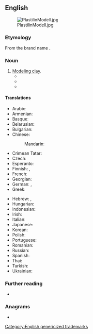 {{also|Plasticine}}
==English==
[[File:PlastilinModell.jpg|thumb]]

===Etymology===
From the brand name {{m|en|Plasticine}}.

===Noun===
{{en-noun|~}}

# [[modeling clay|Modeling clay]].
#* {{quote-book|en|year=1909|title=The Teaching of Geography|author=William James Sutherland|url=http://books.google.com/books?id=TVgmAAAAMAAJ&pgis=1
|passage=Models; how to make paper pulp models; salt and flour models; sand models; '''plasticine''' models; chalk and pencil models.}}
#* {{quote-book|en|year=1920|author=D. H. Lawrence|title=[[S:Women in Love/Chapter XVI|Women in Love]]
|passage=Hermione Roddice suggested we should ask Gudrun to teach her to draw and to model in clay. You know Winnie is astonishingly clever with that '''plasticine''' stuff. Hermione declares she is an artist.}}
#* {{quote-song|en|year=1967|author={{w|Lennon–McCartney}}|title=Lucy in the Sky with Diamonds|artist=The Beatles|album=Sgt. Pepper’s Lonely Hearts Club Band|passage=Picture yourself on a train in a station / With '''plasticine''' porters with looking glass ties}}

====Translations====
{{trans-top|modeling clay}}
* Arabic: {{t-needed|ar}}
* Armenian: {{t+|hy|պլաստիլին}}
* Basque: {{t-needed|eu}}
* Belarusian: {{t|be|пластылі́н|m}}
* Bulgarian: {{t|bg|пластили́н|m}}
* Chinese:
*: Mandarin: {{t+|cmn|橡皮泥|tr=xiàngpíní}}
* Crimean Tatar: {{t|crh|plastilin}}
* Czech: {{t|cs|plastelína|f}}
* Esperanto: {{t-needed|eo}}
* Finnish: {{t+|fi|plastoliini}}, {{t+|fi|muovailuvaha}}
* French: {{t+|fr|pâte à modeler|f}}
* Georgian: {{t|ka|პლასტილინი}}
* German: {{t+|de|Knete|f}}, {{t+|de|Knetmasse|f}}
* Greek: {{t+|el|πλαστελίνη|f}}
{{trans-mid}}
* Hebrew: {{t|he|טינית|f|tr=tinít}}, {{t+|he|פלסטלינה|f|tr=plastelína}}
* Hungarian: {{t+|hu|gyurma}}
* Indonesian: {{t|id|plastisin}}
* Irish: {{t|ga|márla|m}}
* Italian: {{t+|it|plastilina|f}}
* Japanese: {{t|ja|プラスチシン|tr=purasuchishin}}
* Korean: {{t|ko|플라스티신}}
* Polish: {{t+|pl|plastelina|f}}
* Portuguese: {{t|pt|plastilina|f}}
* Romanian: {{t+|ro|plastilină|f}}
* Russian: {{t+|ru|пластили́н|m}}
* Spanish: {{t|es|plastilina|f}}
* Thai: {{t+|th|ดินน้ำมัน}}
* Turkish: {{t-needed|tr}}
* Ukrainian: {{t|uk|пластилі́н|m}}
{{trans-bottom}}

===Further reading===
* {{pedia}}

===Anagrams===
* {{anagrams|en|a=aceiilnpst|Cisplatine|pelicanist}}

[[Category:English genericized trademarks]]